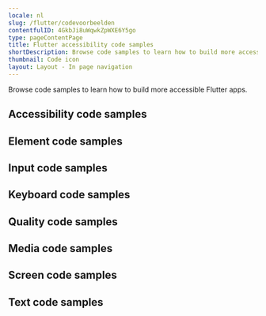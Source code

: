 ```yaml
---
locale: nl
slug: /flutter/codevoorbeelden
contentfulID: 4GkbJi8uWqwkZpWXE6Y5go
type: pageContentPage
title: Flutter accessibility code samples
shortDescription: Browse code samples to learn how to build more accessible Flutter apps.
thumbnail: Code icon
layout: Layout - In page navigation
---
```


Browse code samples to learn how to build more accessible Flutter apps.

## Accessibility code samples

<LinkList title="List of Flutter Accessibility Code samples" isHighlighted={true}>
  <LinkListItem url="https://appt.org/nl/docs/flutter/samples/accessibility-action" title="Accessibility action" pageTitle="Accessibility action on Flutter" shortDescription="Accessibility actions provide alternative ways for users of assistive technologies to perform actions."/>
  <LinkListItem url="https://appt.org/nl/docs/flutter/samples/accessibility-announcement" title="Accessibility announcement" pageTitle="Accessibility announcement on Flutter" shortDescription="Users of assistive technologies should be made aware of important changes in content through accessibility announcements."/>
  <LinkListItem url="https://appt.org/nl/docs/flutter/samples/accessibility-dialog" title="Accessibility dialog" pageTitle="Accessibility dialog on Flutter" shortDescription="A dialog overlays the screen and offers one or more actions to proceed."/>
  <LinkListItem url="https://appt.org/nl/docs/flutter/samples/accessibility-focus-indicator" title="Accessibility focus indicator" pageTitle="Accessibility focus indicator on Flutter" shortDescription="Users should know which element has focus when using a keyboard or assistive technology."/>
  <LinkListItem url="https://appt.org/nl/docs/flutter/samples/accessibility-focus" title="Accessibility focus" pageTitle="Accessibility focus on Flutter" shortDescription="Sometimes you need to programmatically move the accessibility focus to a specific element."/>
  <LinkListItem url="https://appt.org/nl/docs/flutter/samples/accessibility-focusability" title="Accessibility focusability" pageTitle="Accessibility focusability on Flutter" shortDescription="An element should indicate whether it should be focusable by assistive technologies or not."/>
  <LinkListItem url="https://appt.org/nl/docs/flutter/samples/accessibility-group" title="Accessibility group" pageTitle="Accessibility group on Flutter" shortDescription="It is easier and quicker for users of assistive technologies to interact with grouped elements."/>
  <LinkListItem url="https://appt.org/nl/docs/flutter/samples/accessibility-hint" title="Accessibility hint" pageTitle="Accessibility hint on Flutter" shortDescription="An accessibility hint helps users to understand what will happen after performing an action."/>
  <LinkListItem url="https://appt.org/nl/docs/flutter/samples/accessibility-language" title="Accessibility language" pageTitle="Accessibility language on Flutter" shortDescription="When content is written in multiple languages, foreign words should ideally be indicated in their respective language."/>
  <LinkListItem url="https://appt.org/nl/docs/flutter/samples/accessibility-label" title="Accessibility label" pageTitle="Accessibility label on Flutter" shortDescription="An accessibility label helps users of assistive technologies to identify elements on the screen."/>
  <LinkListItem url="https://appt.org/nl/docs/flutter/samples/accessibility-link" title="Accessibility link" pageTitle="Accessibility link on Flutter" shortDescription="Links should be accessible for users of assistive technologies."/>
  <LinkListItem url="https://appt.org/nl/docs/flutter/samples/accessibility-live-region" title="Accessibility live region" pageTitle="Accessibility live region on Flutter" shortDescription="A live region allows users of assistive technologies to receive updates whenever important information on the screen changes."/>
  <LinkListItem url="https://appt.org/nl/docs/flutter/samples/accessibility-modal" title="Accessibility modal" pageTitle="Accessibility modal on Flutter" shortDescription="A modal overlays the screen with additional content."/>
  <LinkListItem url="https://appt.org/nl/docs/flutter/samples/accessibility-name" title="Accessibility name" pageTitle="Accessibility name on Flutter" shortDescription="The accessibility name indicates the name used for interface elements by assistive technologies."/>
  <LinkListItem url="https://appt.org/nl/docs/flutter/samples/accessibility-order" title="Accessibility order" pageTitle="Accessibility order on Flutter" shortDescription="Assistive technologies try to determine a logical accessibility order based on the placement and properties of the elements on the screen."/>
  <LinkListItem url="https://appt.org/nl/docs/flutter/samples/accessibility-role" title="Accessibility role" pageTitle="Accessibility role on Flutter" shortDescription="An accessibility role helps users of assistive technologies to understand the purpose of elements on the screen."/>
  <LinkListItem url="https://appt.org/nl/docs/flutter/samples/accessibility-state" title="Accessibility state" pageTitle="Accessibility state on Flutter" shortDescription="An accessibility state helps users of assistive technologies to understand the state of elements on the screen."/>
  <LinkListItem url="https://appt.org/nl/docs/flutter/samples/accessibility-value" title="Accessibility value" pageTitle="Accessibility value on Flutter" shortDescription="An accessibility value helps users of assistive technologies to understand the value of elements on the screen."/>
</LinkList>

## Element code samples

<LinkList title="List of Flutter Element Code samples" isHighlighted={true}>
  <LinkListItem url="https://appt.org/nl/docs/flutter/samples/element-focus-change" title="Element focus change" pageTitle="Element focus change on Flutter" shortDescription="Whenever an element receives focus, it should not automatically trigger an event which changes context."/>
  <LinkListItem url="https://appt.org/nl/docs/flutter/samples/element-identification" title="Element identification" pageTitle="Element identification on Flutter" shortDescription="Functionality that is repeated on multiple screens should use consistent identification."/>
  <LinkListItem url="https://appt.org/nl/docs/flutter/samples/element-position" title="Element position" pageTitle="Element position on Flutter" shortDescription="Components that are repeated on multiple screens should have a consistent position."/>
</LinkList>

## Input code samples

<LinkList title="List of Flutter Input Code samples" isHighlighted={true}>
  <LinkListItem url="https://appt.org/nl/docs/flutter/samples/input-cancellation" title="Input cancellation" pageTitle="Input cancellation on Flutter" shortDescription="Users should be able to cancel accidental interaction."/>
  <LinkListItem url="https://appt.org/nl/docs/flutter/samples/input-content-type" title="Input content type" pageTitle="Input content type on Flutter" shortDescription="Setting the content type for input fields helps user entering data."/>
  <LinkListItem url="https://appt.org/nl/docs/flutter/samples/input-errors" title="Input errors" pageTitle="Input errors on Flutter" shortDescription="Users should be notified when they make input errors."/>
  <LinkListItem url="https://appt.org/nl/docs/flutter/samples/input-gestures" title="Input gestures" pageTitle="Input gestures on Flutter" shortDescription="Gesture activated functionality should also be available without the use of gestures."/>
  <LinkListItem url="https://appt.org/nl/docs/flutter/samples/input-instructions" title="Input instructions" pageTitle="Input instructions on Flutter" shortDescription="When a label might not describe the requested input sufficiently, you should add additional instructions."/>
  <LinkListItem url="https://appt.org/nl/docs/flutter/samples/input-keyboard-type" title="Input keyboard type" pageTitle="Input keyboard type on Flutter" shortDescription="Setting the keyboard type for input fields helps user entering data."/>
  <LinkListItem url="https://appt.org/nl/docs/flutter/samples/input-label" title="Input label" pageTitle="Input label on Flutter" shortDescription="Input fields should have labels so that users know what input data is expected."/>
  <LinkListItem url="https://appt.org/nl/docs/flutter/samples/input-motion" title="Input motion" pageTitle="Input motion on Flutter" shortDescription="Provide an alternative way for actions activated by motion, to allow everyone to use the functionality."/>
  <LinkListItem url="https://appt.org/nl/docs/flutter/samples/input-predictable" title="Input predictable" pageTitle="Input predictable on Flutter" shortDescription="Whenever a user provides input, there should be no change of context."/>
</LinkList>

## Keyboard code samples

<LinkList title="List of Flutter Keyboard Code samples" isHighlighted={true}>
  <LinkListItem url="https://appt.org/nl/docs/flutter/samples/keyboard-order" title="Keyboard order" pageTitle="Keyboard order on Flutter" shortDescription="By adjusting the keyboard order, you can provide a great experience for users that control their device using a hardware keyboard."/>
  <LinkListItem url="https://appt.org/nl/docs/flutter/samples/keyboard-shortcuts" title="Keyboard shortcuts" pageTitle="Keyboard shortcuts on Flutter" shortDescription="Most people operate their smartphones with touch, but some people use an external keyboard."/>
</LinkList>

## Quality code samples

<LinkList title="List of Flutter Quality Code samples" isHighlighted={true}>
  <LinkListItem url="https://appt.org/nl/docs/flutter/samples/linting" title="Linting" pageTitle="Linting on Flutter" shortDescription="Linting is the process of running a tool which analyzes your code for potential errors."/>
</LinkList>

## Media code samples

<LinkList title="List of Flutter Media Code samples" isHighlighted={true}>
  <LinkListItem url="https://appt.org/nl/docs/flutter/samples/audio-control" title="Audio control" pageTitle="Audio control on Flutter" shortDescription="Users should be able to control audio whenever it plays automatically."/>
  <LinkListItem url="https://appt.org/nl/docs/flutter/samples/audio-description" title="Audio description" pageTitle="Audio description on Flutter" shortDescription="Videos should include audio description when important visual details are shown which you cannot hear."/>
  <LinkListItem url="https://appt.org/nl/docs/flutter/samples/live-captions" title="Live captions" pageTitle="Live captions on Flutter" shortDescription="Captions should be provided in real-time to enable users to understand what is being said in live videos."/>
  <LinkListItem url="https://appt.org/nl/docs/flutter/samples/captions" title="Captions" pageTitle="Captions on Flutter" shortDescription="Captions should be provided to enable users to understand what is being said in videos."/>
  <LinkListItem url="https://appt.org/nl/docs/flutter/samples/transcript" title="Transcript" pageTitle="Transcript on Flutter" shortDescription="Videos should contain a transcript to allow users to read what is shown in media, such as a video or podcast."/>
</LinkList>

## Screen code samples

<LinkList title="List of Flutter Screen Code samples" isHighlighted={true}>
  <LinkListItem url="https://appt.org/nl/docs/flutter/samples/reduced-animations" title="Reduced animations" pageTitle="Reduced animations on Flutter" shortDescription="Content which conveys a sense of motion can be a barrier for users."/>
  <LinkListItem url="https://appt.org/nl/docs/flutter/samples/contrast" title="Contrast" pageTitle="Contrast on Flutter" shortDescription="Apps should provide enough contrast between text and its background so that it can be read by people with moderately low vision."/>
  <LinkListItem url="https://appt.org/nl/docs/flutter/samples/dark-mode" title="Dark mode" pageTitle="Dark mode on Flutter" shortDescription="Dark mode darkens background colours and provides a more comfortable viewing experience in low light."/>
  <LinkListItem url="https://appt.org/nl/docs/flutter/samples/frequent-flashes" title="Frequent flashes" pageTitle="Frequent flashes on Flutter" shortDescription="Rapidly flashing images or views can cause seizures for some users."/>
  <LinkListItem url="https://appt.org/nl/docs/flutter/samples/descriptive-headers" title="Descriptive headers" pageTitle="Descriptive headers on Flutter" shortDescription="Screens should have descriptive headers, this helps users find specific content and orient themselves within your app."/>
  <LinkListItem url="https://appt.org/nl/docs/flutter/samples/descriptive-labels" title="Descriptive labels" pageTitle="Descriptive labels on Flutter" shortDescription="Screens should have descriptive labels, these help users recognize which purpose controls have."/>
  <LinkListItem url="https://appt.org/nl/docs/flutter/samples/screen-orientation" title="Screen orientation" pageTitle="Screen orientation on Flutter" shortDescription="Apps should adapt to the preferred display orientation of the user."/>
  <LinkListItem url="https://appt.org/nl/docs/flutter/samples/reflow" title="Reflow" pageTitle="Reflow on Flutter" shortDescription="Content on the screen should reflow based on the users' preferences."/>
  <LinkListItem url="https://appt.org/nl/docs/flutter/samples/search-functionality" title="Search functionality" pageTitle="Search functionality on Flutter" shortDescription="Users might have difficulty finding a specific screen."/>
  <LinkListItem url="https://appt.org/nl/docs/flutter/samples/skip-content" title="Skip content" pageTitle="Skip content on Flutter" shortDescription="It can be helpful for users to skip repeated blocks of content."/>
  <LinkListItem url="https://appt.org/nl/docs/flutter/samples/adjustable-timing" title="Adjustable timing" pageTitle="Adjustable timing on Flutter" shortDescription="Everyone, including people with disabilities, should have adequate time to interact with your app."/>
  <LinkListItem url="https://appt.org/nl/docs/flutter/samples/screen-title" title="Screen title" pageTitle="Screen title on Flutter" shortDescription="Each screen should have a descriptive title, which helps users with identifying the screen."/>
</LinkList>

## Text code samples

<LinkList title="List of Flutter Text Code samples" isHighlighted={true}>
  <LinkListItem url="https://appt.org/nl/docs/flutter/samples/bold-text" title="Bold text" pageTitle="Bold text on Flutter" shortDescription="Apps should use bold text when users have indicated this as a preference in the system settings."/>
  <LinkListItem url="https://appt.org/nl/docs/flutter/samples/text-element" title="Text element" pageTitle="Text element on Flutter" shortDescription="Always use text elements to display text, unless this is not possible due to styling, such as text logo's."/>
  <LinkListItem url="https://appt.org/nl/docs/flutter/samples/localization" title="Localization" pageTitle="Localization on Flutter" shortDescription="Assistive technologies, such as the screen reader, use the locale for the pronunciation of utterances."/>
  <LinkListItem url="https://appt.org/nl/docs/flutter/samples/scale-text" title="Scale text" pageTitle="Scale text on Flutter" shortDescription="Apps should scale text to the size specified by users in the system settings."/>
  <LinkListItem url="https://appt.org/nl/docs/flutter/samples/text-spacing" title="Text spacing" pageTitle="Text spacing on Flutter" shortDescription="Content should adapt to increased spacing between lines, words, letters, and paragraphs."/>
  <LinkListItem url="https://appt.org/nl/docs/flutter/samples/text-truncation" title="Text truncation" pageTitle="Text truncation on Flutter" shortDescription="Text should never get truncated in your app, even when users have enlarged their font size."/>
</LinkList>